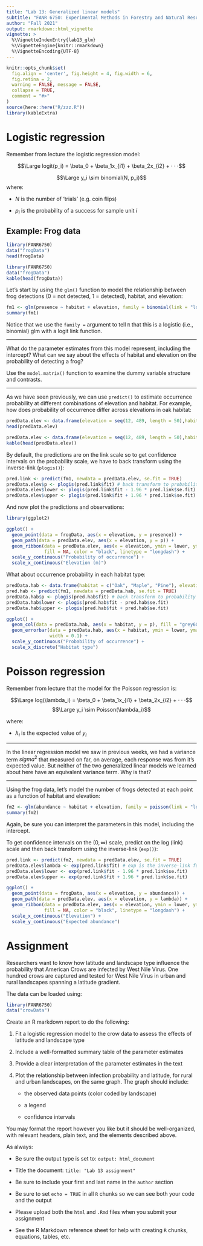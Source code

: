 ```yaml
---
title: "Lab 13: Generalized linear models"
subtitle: "FANR 6750: Experimental Methods in Forestry and Natural Resources Research"
author: "Fall 2021"
output: rmarkdown::html_vignette
vignette: >
  %\VignetteIndexEntry{lab13_glm}
  %\VignetteEngine{knitr::rmarkdown}
  %\VignetteEncoding{UTF-8}
---
```


```r
knitr::opts_chunk$set(
  fig.align = 'center', fig.height = 4, fig.width = 6,
  fig.retina = 2,
  warning = FALSE, message = FALSE,
  collapse = TRUE,
  comment = "#>"
)
source(here::here("R/zzz.R"))
library(kableExtra)
```

# Logistic regression

Remember from lecture the logistic regression model:

$$\Large logit(p_i) = \beta_0 + \beta_1x_{i1} + \beta_2x_{i2} + · · ·$$

$$\Large y_i \sim binomial(N, p_i)$$
where:

- $N$ is the number of ‘trials’ (e.g. coin flips)  

- $p_i$ is the probability of a success for sample unit $i$

## Example: Frog data

```r
library(FANR6750)
data("frogData")
head(frogData)
```

```r
library(FANR6750)
data("frogData")
kable(head(frogData))
```

Let's start by using the `glm()` function to model the relationship between frog detections (0 = not detected, 1 = detected), habitat, and elevation:

```r
fm1 <- glm(presence ~ habitat + elevation, family = binomial(link = "logit"), data = frogData)
summary(fm1)
```

Notice that we use the `family =` argument to tell `R` that this is a logistic (i.e., binomial) glm with a logit link function. 

***

What do the parameter estimates from this model represent, including the intercept? What can we say about the effects of habitat and elevation on the probability of detecting a frog? 

Use the `model.matrix()` function to examine the dummy variable structure and contrasts.

***

As we have seen previously, we can use `predict()` to estimate occurrence probability at different combinations of elevation and habitat. For example, how does probability of occurrence differ across elevations in oak habitat:

```r
predData.elev <- data.frame(elevation = seq(12, 489, length = 50),habitat = "Oak")
head(predData.elev)
```

```r
predData.elev <- data.frame(elevation = seq(12, 489, length = 50),habitat = "Oak")
kable(head(predData.elev))
```

By default, the predictions are on the link scale so to get confidence intervals on the probability scale, we have to back transform using the inverse-link (`plogis()`):

```r
pred.link <- predict(fm1, newdata = predData.elev, se.fit = TRUE)
predData.elev$p <- plogis(pred.link$fit) # back transform to probability scale
predData.elev$lower <- plogis(pred.link$fit - 1.96 * pred.link$se.fit)
predData.elev$upper <- plogis(pred.link$fit + 1.96 * pred.link$se.fit)
```

And now plot the predictions and observations:

```r
library(ggplot2)

ggplot() +
  geom_point(data = frogData, aes(x = elevation, y = presence)) +
  geom_path(data = predData.elev, aes(x = elevation, y = p)) +
  geom_ribbon(data = predData.elev, aes(x = elevation, ymin = lower, ymax = upper),
              fill = NA, color = "black", linetype = "longdash") +
  scale_y_continuous("Probability of occurrence") +
  scale_x_continuous("Elevation (m)")
```

What about occurrence probability in each habitat type:

```r
predData.hab <- data.frame(habitat = c("Oak", "Maple", "Pine"), elevation = 250)
pred.hab <- predict(fm1, newdata = predData.hab, se.fit = TRUE)
predData.hab$p <- plogis(pred.hab$fit) # back transform to probability scale
predData.hab$lower <- plogis(pred.hab$fit - pred.hab$se.fit)
predData.hab$upper <- plogis(pred.hab$fit + pred.hab$se.fit)

ggplot() +
  geom_col(data = predData.hab, aes(x = habitat, y = p), fill = "grey60") +
  geom_errorbar(data = predData.hab, aes(x = habitat, ymin = lower, ymax = upper),
                width = 0.1) +
  scale_y_continuous("Probability of occurrence") +
  scale_x_discrete("Habitat type")
```

# Poisson regression

Remember from lecture that the model for the Poisson regression is:

$$\Large log(\lambda_i) = \beta_0 + \beta_1x_{i1} + \beta_2x_{i2} + · · ·$$
$$\Large y_i \sim Poisson(\lambda_i)$$

where:

- $\lambda_i$ is the expected value of $y_i$

***

In the linear regression model we saw in previous weeks, we had a variance term $sigma^2$ that measured on far, on average, each response was from it's expected value. But neither of the two generalized linear models we learned about here have an equivalent variance term. Why is that?

***

Using the frog data, let's model the number of frogs detected at each point as a function of habitat and elevation:

```r
fm2 <- glm(abundance ~ habitat + elevation, family = poisson(link = "log"), data = frogData)
summary(fm2)
```

Again, be sure you can interpret the parameters in this model, including the intercept. 

To get confidence intervals on the $(0, \infty)$ scale, predict on the log (link) scale and then back transform using the inverse-link (`exp()`):

```r
pred.link <- predict(fm2, newdata = predData.elev, se.fit = TRUE)
predData.elev$lambda <- exp(pred.link$fit) # exp is the inverse-link function
predData.elev$lower <- exp(pred.link$fit - 1.96 * pred.link$se.fit)
predData.elev$upper <- exp(pred.link$fit + 1.96 * pred.link$se.fit)

ggplot() +
  geom_point(data = frogData, aes(x = elevation, y = abundance)) +
  geom_path(data = predData.elev, aes(x = elevation, y = lambda)) +
  geom_ribbon(data = predData.elev, aes(x = elevation, ymin = lower, ymax = upper),
              fill = NA, color = "black", linetype = "longdash") +
  scale_x_continuous("Elevation") +
  scale_y_continuous("Expected abundance")
```

# Assignment

Researchers want to know how latitude and landscape type influence the probability that American Crows are infected by West Nile Virus. One hundred crows are captured and tested for West Nile Virus in urban and rural landscapes spanning a latitude gradient.

The data can be loaded using:

```r
library(FANR6750)
data("crowData")
```

Create an R markdown report to do the following:

1) Fit a logistic regression model to the crow data to assess the effects of latitude and landscape type

2) Include a well-formatted summary table of the parameter estimates

3) Provide a clear interpretation of the parameter estimates in the text

4) Plot the relationship between infection probability and latitude, for rural and urban landscapes, on the same graph. The graph should include:

    + the observed data points (color coded by landscape)  
    
    + a legend  
    
    + confidence intervals  

You may format the report however you like but it should be well-organized, with relevant headers, plain text, and the elements described above. 

As always:

- Be sure the output type is set to: `output: html_document`

- Title the document: `title: "Lab 13 assignment"`

- Be sure to include your first and last name in the `author` section 

- Be sure to set `echo = TRUE` in all `R` chunks so we can see both your code and the output

- Please upload both the `html` and `.Rmd` files when you submit your assignment  

- See the R Markdown reference sheet for help with creating `R` chunks, equations, tables, etc.
